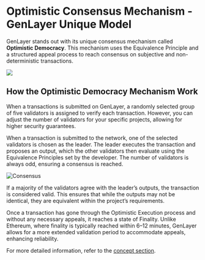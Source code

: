 # Optimistic Consensus Mechanism - GenLayer Unique Model

GenLayer stands out with its unique consensus mechanism called **Optimistic Democracy**. This mechanism uses the Equivalence Principle and a structured appeal process to reach consensus on subjective and non-deterministic transactions.


![](/genlayer-works.png)

## How the Optimistic Democracy Mechanism Work

 When a transactions is submitted on GenLayer, a randomly selected group of five validators is assigned to verify each transaction. However, you can adjust the number of validators for your specific projects, allowing for higher security guarantees.

When a transaction is submitted to the network, one of the selected validators is chosen as the leader. The leader executes the transaction and proposes an output, which the other validators then evaluate using the Equivalence Principles set by the developer. The number of validators is always odd, ensuring a consensus is reached.

![Consensus](/consensus-model.jpg)

If a majority of the validators agree with the leader’s outputs, the transaction is considered valid. This ensures that while the outputs may not be identical, they are equivalent within the project’s requirements.

Once a transaction has gone through the Optimistic Execution process and without any necessary appeals, it reaches a state of Finality. Unlike Ethereum, where finality is typically reached within 6–12 minutes, GenLayer allows for a more extended validation period to accommodate appeals, enhancing reliability.

For more detailed information, refer to the [concept section](/concept).
